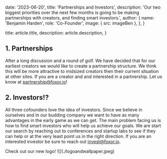 
  date: '2023-06-20',
  title: 'Partnerships and Investors',
  description:
    'Our two biggest priorities over the next few months is going to be making partnerships with creators, and finding smart investors.',
  author: {
    name: 'Benjamin Harden',
    role: 'Co-Founder',
    image: { src: imageBen },
  },
}

  title: article.title,
  description: article.description,
}

## 1. Partnerships

After a long discussion and a round of golf. We have decided that for our earliest creators we would like to create a partnership structure. We think this will be more attractive to midsized creators 
then their current situation at other sites. If you are a creator and and interested in a partnership. Let us know at partnership@foxor.io!


## 2. Investors!?

All three cofounders love the idea of investors. Since we believe in ourselves and in our budding company we want to have as many advantages in the early game as we can get.
The main problem facing us is how to find smart investors who will help us achieve our goals. We are start our search by reaching out to conferences and 
startup labs to see if they can help or at the very least point us in the right direction. If you are an interested investor be sure to reach out invest@foxor.io.

<TopTip>
  Check out our new logo!
</TopTip>
![](./logoandwallpaper.jpeg)
